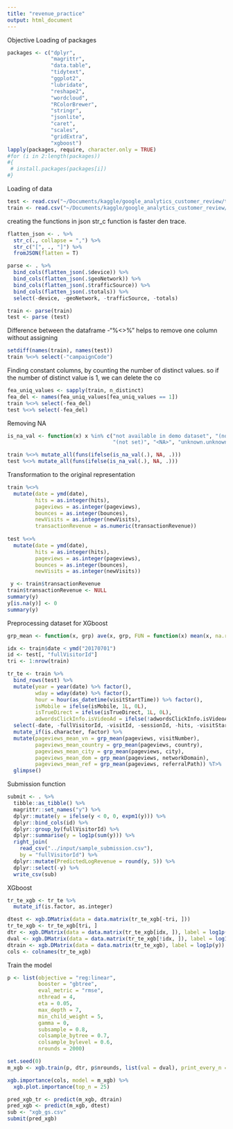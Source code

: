 ```yaml
---
title: "revenue_practice"
output: html_document
---
```


Objective
Loading of packages
```r
packages <- c("dplyr",
              "magrittr",
              "data.table",
              "tidytext",
              "ggplot2",
              "lubridate",
              "reshape2",
              "wordcloud",
              "RColorBrewer",
              "stringr",
              "jsonlite",
              "caret",
              "scales",
              "gridExtra",
              "xgboost")
lapply(packages, require, character.only = TRUE)
#for (i in 2:length(packages))
#{
 # install.packages(packages[i])
#}
```

Loading of data
```r
test <- read.csv("~/Documents/kaggle/google_analytics_customer_review/test.csv")
train <- read.csv("~/Documents/kaggle/google_analytics_customer_review/train.csv")
```

creating the functions in json
str_c function is faster den trace. 
```r
flatten_json <- . %>% 
  str_c(., collapse = ",") %>% 
  str_c("[", ., "]") %>% 
  fromJSON(flatten = T)

parse <- . %>% 
  bind_cols(flatten_json(.$device)) %>%
  bind_cols(flatten_json(.$geoNetwork)) %>% 
  bind_cols(flatten_json(.$trafficSource)) %>% 
  bind_cols(flatten_json(.$totals)) %>% 
  select(-device, -geoNetwork, -trafficSource, -totals)

train <- parse(train)
test <- parse (test)
```

Difference between the dataframe -"%<>%" helps to remove one column without assigning 
```r
setdiff(names(train), names(test))
train %<>% select(-"campaignCode")
```

Finding constant columns, by counting the number of distinct values. 
so if the number of distinct value is 1, we can delete the co
```r
fea_uniq_values <- sapply(train, n_distinct)
fea_del <- names(fea_uniq_values[fea_uniq_values == 1])
train %<>% select(-fea_del)
test %<>% select(-fea_del)
```

Removing NA
```r
is_na_val <- function(x) x %in% c("not available in demo dataset", "(not provided)",
                                  "(not set)", "<NA>", "unknown.unknown",  "(none)")

train %<>% mutate_all(funs(ifelse(is_na_val(.), NA, .)))
test %<>% mutate_all(funs(ifelse(is_na_val(.), NA, .)))
```

Transformation to the original representation
```r
train %<>%
  mutate(date = ymd(date),
         hits = as.integer(hits),
         pageviews = as.integer(pageviews),
         bounces = as.integer(bounces),
         newVisits = as.integer(newVisits),
         transactionRevenue = as.numeric(transactionRevenue))
         
test %<>%
  mutate(date = ymd(date),
         hits = as.integer(hits),
         pageviews = as.integer(pageviews),
         bounces = as.integer(bounces),
         newVisits = as.integer(newVisits))       
```

```r
 y <- train$transactionRevenue
train$transactionRevenue <- NULL
summary(y)
y[is.na(y)] <- 0
summary(y)
```


Preprocessing dataset for XGboost
```r
grp_mean <- function(x, grp) ave(x, grp, FUN = function(x) mean(x, na.rm = TRUE))

idx <- train$date < ymd("20170701")
id <- test[, "fullVisitorId"]
tri <- 1:nrow(train)

tr_te <- train %>%
  bind_rows(test) %>% 
  mutate(year = year(date) %>% factor(),
         wday = wday(date) %>% factor(),
         hour = hour(as_datetime(visitStartTime)) %>% factor(),
         isMobile = ifelse(isMobile, 1L, 0L),
         isTrueDirect = ifelse(isTrueDirect, 1L, 0L),
         adwordsClickInfo.isVideoAd = ifelse(!adwordsClickInfo.isVideoAd, 0L, 1L)) %>% 
  select(-date, -fullVisitorId, -visitId, -sessionId, -hits, -visitStartTime) %>% 
  mutate_if(is.character, factor) %>% 
  mutate(pageviews_mean_vn = grp_mean(pageviews, visitNumber),
         pageviews_mean_country = grp_mean(pageviews, country),
         pageviews_mean_city = grp_mean(pageviews, city),
         pageviews_mean_dom = grp_mean(pageviews, networkDomain),
         pageviews_mean_ref = grp_mean(pageviews, referralPath)) %T>% 
  glimpse()
```

Submission function
```r
submit <- . %>% 
  tibble::as_tibble() %>% 
  magrittr::set_names("y") %>% 
  dplyr::mutate(y = ifelse(y < 0, 0, expm1(y))) %>% 
  dplyr::bind_cols(id) %>% 
  dplyr::group_by(fullVisitorId) %>% 
  dplyr::summarise(y = log1p(sum(y))) %>% 
  right_join(
    read_csv("../input/sample_submission.csv"), 
    by = "fullVisitorId") %>% 
  dplyr::mutate(PredictedLogRevenue = round(y, 5)) %>% 
  dplyr::select(-y) %>% 
  write_csv(sub)
```

XGboost
```r
tr_te_xgb <- tr_te %>% 
  mutate_if(is.factor, as.integer)
```

```r
dtest <- xgb.DMatrix(data = data.matrix(tr_te_xgb[-tri, ]))
tr_te_xgb <- tr_te_xgb[tri, ]
dtr <- xgb.DMatrix(data = data.matrix(tr_te_xgb[idx, ]), label = log1p(y[idx]))
dval <- xgb.DMatrix(data = data.matrix(tr_te_xgb[!idx, ]), label = log1p(y[!idx]))
dtrain <- xgb.DMatrix(data = data.matrix(tr_te_xgb), label = log1p(y))
cols <- colnames(tr_te_xgb)
```

Train the model
```r
p <- list(objective = "reg:linear",
          booster = "gbtree",
          eval_metric = "rmse",
          nthread = 4,
          eta = 0.05,
          max_depth = 7,
          min_child_weight = 5,
          gamma = 0,
          subsample = 0.8,
          colsample_bytree = 0.7,
          colsample_bylevel = 0.6,
          nrounds = 2000)

set.seed(0)
m_xgb <- xgb.train(p, dtr, p$nrounds, list(val = dval), print_every_n = 100, early_stopping_rounds = 100)
```

```r
xgb.importance(cols, model = m_xgb) %>% 
  xgb.plot.importance(top_n = 25)
```

```r
pred_xgb_tr <- predict(m_xgb, dtrain)
pred_xgb <- predict(m_xgb, dtest) 
sub <- "xgb_gs.csv"
submit(pred_xgb)
```